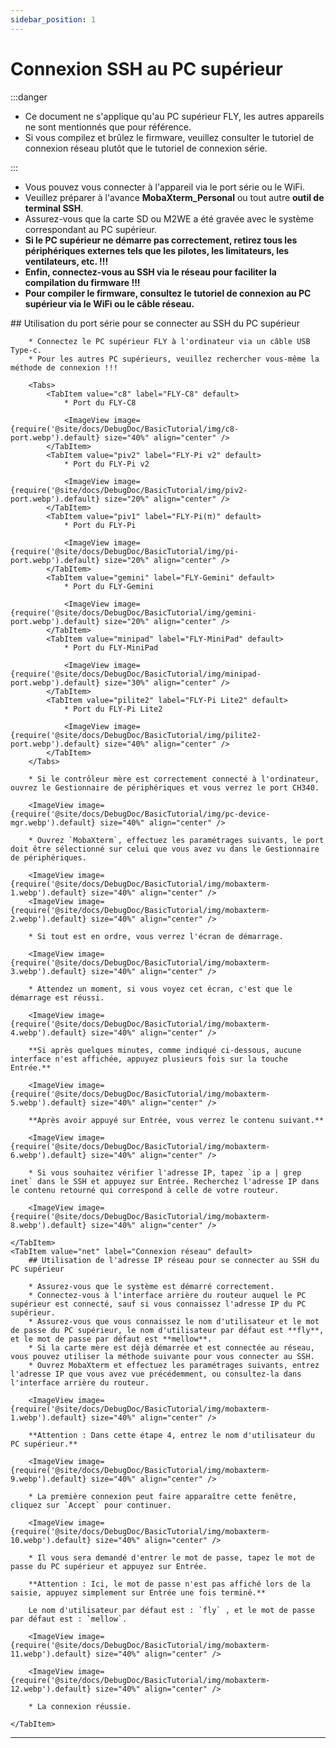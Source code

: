 ```yaml
---
sidebar_position: 1
---
```


# Connexion SSH au PC supérieur

:::danger

* Ce document ne s'applique qu'au PC supérieur FLY, les autres appareils ne sont mentionnés que pour référence.
* Si vous compilez et brûlez le firmware, veuillez consulter le tutoriel de connexion réseau plutôt que le tutoriel de connexion série.

:::

* Vous pouvez vous connecter à l'appareil via le port série ou le WiFi.
* Veuillez préparer à l'avance **MobaXterm_Personal** ou tout autre **outil de terminal SSH**.
* Assurez-vous que la carte SD ou M2WE a été gravée avec le système correspondant au PC supérieur.
* **Si le PC supérieur ne démarre pas correctement, retirez tous les périphériques externes tels que les pilotes, les limitateurs, les ventilateurs, etc. !!!**
* **Enfin, connectez-vous au SSH via le réseau pour faciliter la compilation du firmware !!!**
* **Pour compiler le firmware, consultez le tutoriel de connexion au PC supérieur via le WiFi ou le câble réseau.**

<Tabs>
    <TabItem value="serial" label="Connexion par port série" default>
        ## Utilisation du port série pour se connecter au SSH du PC supérieur

        * Connectez le PC supérieur FLY à l'ordinateur via un câble USB Type-c.
        * Pour les autres PC supérieurs, veuillez rechercher vous-même la méthode de connexion !!!

        <Tabs>
            <TabItem value="c8" label="FLY-C8" default>
                * Port du FLY-C8

                <ImageView image={require('@site/docs/DebugDoc/BasicTutorial/img/c8-port.webp').default} size="40%" align="center" />
            </TabItem>
            <TabItem value="piv2" label="FLY-Pi v2" default>
                * Port du FLY-Pi v2

                <ImageView image={require('@site/docs/DebugDoc/BasicTutorial/img/piv2-port.webp').default} size="20%" align="center" />
            </TabItem>
            <TabItem value="piv1" label="FLY-Pi(π)" default>
                * Port du FLY-Pi

                <ImageView image={require('@site/docs/DebugDoc/BasicTutorial/img/pi-port.webp').default} size="20%" align="center" />
            </TabItem>
            <TabItem value="gemini" label="FLY-Gemini" default>
                * Port du FLY-Gemini

                <ImageView image={require('@site/docs/DebugDoc/BasicTutorial/img/gemini-port.webp').default} size="20%" align="center" />
            </TabItem>
            <TabItem value="minipad" label="FLY-MiniPad" default>
                * Port du FLY-MiniPad

                <ImageView image={require('@site/docs/DebugDoc/BasicTutorial/img/minipad-port.webp').default} size="30%" align="center" />
            </TabItem>
            <TabItem value="pilite2" label="FLY-Pi Lite2" default>
                * Port du FLY-Pi Lite2

                <ImageView image={require('@site/docs/DebugDoc/BasicTutorial/img/pilite2-port.webp').default} size="40%" align="center" />
            </TabItem>
        </Tabs>

        * Si le contrôleur mère est correctement connecté à l'ordinateur, ouvrez le Gestionnaire de périphériques et vous verrez le port CH340.

        <ImageView image={require('@site/docs/DebugDoc/BasicTutorial/img/pc-device-mgr.webp').default} size="40%" align="center" />

        * Ouvrez `MobaXterm`, effectuez les paramétrages suivants, le port doit être sélectionné sur celui que vous avez vu dans le Gestionnaire de périphériques.

        <ImageView image={require('@site/docs/DebugDoc/BasicTutorial/img/mobaxterm-1.webp').default} size="40%" align="center" />
        <ImageView image={require('@site/docs/DebugDoc/BasicTutorial/img/mobaxterm-2.webp').default} size="40%" align="center" />

        * Si tout est en ordre, vous verrez l'écran de démarrage.

        <ImageView image={require('@site/docs/DebugDoc/BasicTutorial/img/mobaxterm-3.webp').default} size="40%" align="center" />

        * Attendez un moment, si vous voyez cet écran, c'est que le démarrage est réussi.

        <ImageView image={require('@site/docs/DebugDoc/BasicTutorial/img/mobaxterm-4.webp').default} size="40%" align="center" />

        **Si après quelques minutes, comme indiqué ci-dessous, aucune interface n'est affichée, appuyez plusieurs fois sur la touche Entrée.**

        <ImageView image={require('@site/docs/DebugDoc/BasicTutorial/img/mobaxterm-5.webp').default} size="40%" align="center" />

        **Après avoir appuyé sur Entrée, vous verrez le contenu suivant.**

        <ImageView image={require('@site/docs/DebugDoc/BasicTutorial/img/mobaxterm-6.webp').default} size="40%" align="center" />

        * Si vous souhaitez vérifier l'adresse IP, tapez `ip a | grep inet` dans le SSH et appuyez sur Entrée. Recherchez l'adresse IP dans le contenu retourné qui correspond à celle de votre routeur.

        <ImageView image={require('@site/docs/DebugDoc/BasicTutorial/img/mobaxterm-8.webp').default} size="40%" align="center" />

    </TabItem>
    <TabItem value="net" label="Connexion réseau" default>
        ## Utilisation de l'adresse IP réseau pour se connecter au SSH du PC supérieur

        * Assurez-vous que le système est démarré correctement.
        * Connectez-vous à l'interface arrière du routeur auquel le PC supérieur est connecté, sauf si vous connaissez l'adresse IP du PC supérieur.
        * Assurez-vous que vous connaissez le nom d'utilisateur et le mot de passe du PC supérieur, le nom d'utilisateur par défaut est **fly**, et le mot de passe par défaut est **mellow**.
        * Si la carte mère est déjà démarrée et est connectée au réseau, vous pouvez utiliser la méthode suivante pour vous connecter au SSH.
        * Ouvrez MobaXterm et effectuez les paramétrages suivants, entrez l'adresse IP que vous avez vue précédemment, ou consultez-la dans l'interface arrière du routeur.

        <ImageView image={require('@site/docs/DebugDoc/BasicTutorial/img/mobaxterm-1.webp').default} size="40%" align="center" />

        **Attention : Dans cette étape 4, entrez le nom d'utilisateur du PC supérieur.**

        <ImageView image={require('@site/docs/DebugDoc/BasicTutorial/img/mobaxterm-9.webp').default} size="40%" align="center" />

        * La première connexion peut faire apparaître cette fenêtre, cliquez sur `Accept` pour continuer.

        <ImageView image={require('@site/docs/DebugDoc/BasicTutorial/img/mobaxterm-10.webp').default} size="40%" align="center" />

        * Il vous sera demandé d'entrer le mot de passe, tapez le mot de passe du PC supérieur et appuyez sur Entrée.

        **Attention : Ici, le mot de passe n'est pas affiché lors de la saisie, appuyez simplement sur Entrée une fois terminé.**

        Le nom d'utilisateur par défaut est : `fly` , et le mot de passe par défaut est : `mellow`.

        <ImageView image={require('@site/docs/DebugDoc/BasicTutorial/img/mobaxterm-11.webp').default} size="40%" align="center" />

        <ImageView image={require('@site/docs/DebugDoc/BasicTutorial/img/mobaxterm-12.webp').default} size="40%" align="center" />

        * La connexion réussie.

    </TabItem>
</Tabs>

----